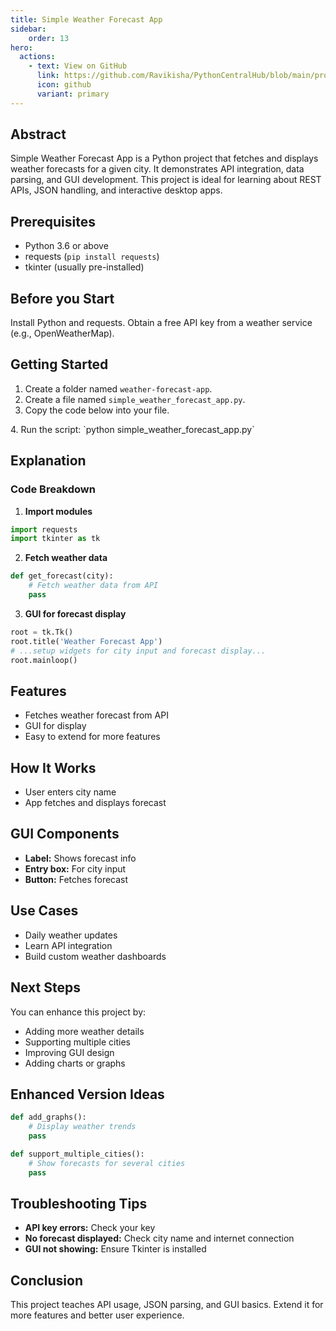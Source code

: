 ```yaml
---
title: Simple Weather Forecast App
sidebar:
    order: 13
hero:
  actions:
    - text: View on GitHub
      link: https://github.com/Ravikisha/PythonCentralHub/blob/main/projects/intermediate/simple_weather_forecast_app.py
      icon: github
      variant: primary
---
```


## Abstract
Simple Weather Forecast App is a Python project that fetches and displays weather forecasts for a given city. It demonstrates API integration, data parsing, and GUI development. This project is ideal for learning about REST APIs, JSON handling, and interactive desktop apps.

## Prerequisites
- Python 3.6 or above
- requests (`pip install requests`)
- tkinter (usually pre-installed)

## Before you Start
Install Python and requests. Obtain a free API key from a weather service (e.g., OpenWeatherMap).

## Getting Started
1. Create a folder named `weather-forecast-app`.
2. Create a file named `simple_weather_forecast_app.py`.
3. Copy the code below into your file.
<FileCode file="projects/intermediate/simple_weather_forecast_app.py" lang="python" title="Simple Weather Forecast App" />
4. Run the script: `python simple_weather_forecast_app.py`

## Explanation

### Code Breakdown
1. **Import modules**
```python
import requests
import tkinter as tk
```
2. **Fetch weather data**
```python
def get_forecast(city):
    # Fetch weather data from API
    pass
```
3. **GUI for forecast display**
```python
root = tk.Tk()
root.title('Weather Forecast App')
# ...setup widgets for city input and forecast display...
root.mainloop()
```

## Features
- Fetches weather forecast from API
- GUI for display
- Easy to extend for more features

## How It Works
- User enters city name
- App fetches and displays forecast

## GUI Components
- **Label:** Shows forecast info
- **Entry box:** For city input
- **Button:** Fetches forecast

## Use Cases
- Daily weather updates
- Learn API integration
- Build custom weather dashboards

## Next Steps
You can enhance this project by:
- Adding more weather details
- Supporting multiple cities
- Improving GUI design
- Adding charts or graphs

## Enhanced Version Ideas
```python
def add_graphs():
    # Display weather trends
    pass

def support_multiple_cities():
    # Show forecasts for several cities
    pass
```

## Troubleshooting Tips
- **API key errors:** Check your key
- **No forecast displayed:** Check city name and internet connection
- **GUI not showing:** Ensure Tkinter is installed

## Conclusion
This project teaches API usage, JSON parsing, and GUI basics. Extend it for more features and better user experience.
